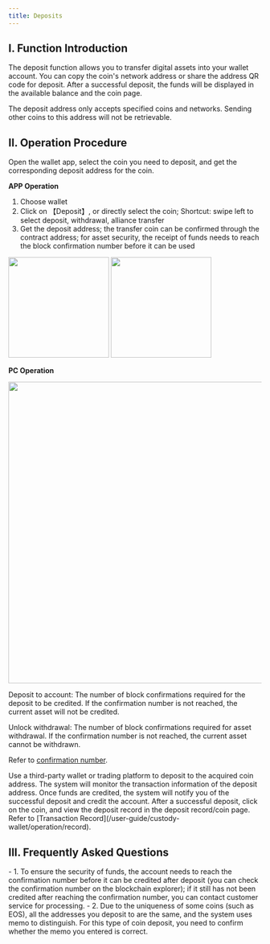```yaml
---
title: Deposits
---
```


## I. Function Introduction

The deposit function allows you to transfer digital assets into your wallet account. 
You can copy the coin's network address or share the address QR code for deposit. After a successful deposit, the funds will be displayed in the available balance and the coin page.

<Note>
The deposit address only accepts specified coins and networks. Sending other coins to this address will not be retrievable.
</Note>

## II. Operation Procedure

<Steps>

<Step title="Select Coin and Get Deposit Address">
Open the wallet app, select the coin you need to deposit, and get the corresponding deposit address for the coin.

**APP Operation**
1. Choose wallet	
2. Click on 【Deposit】, or directly select the coin; Shortcut: swipe left to select deposit, withdrawal, alliance transfer	
3. Get the deposit address; the transfer coin can be confirmed through the contract address; for asset security, the receipt of funds needs to reach the block confirmation number before it can be used

<div className="w-full flex items-center justify-center">
    <CardGroup cols={2}>
        <img src="/images/custody-guide/deposit2en.png" width="200"/>
        <img src="/images/custody-guide/deposit3en.png" width="200"/>
    </CardGroup>
</div>


**PC Operation**
<div className="w-full flex items-center justify-center">
<img src="/images/custody-guide/deposit4en.png" width="600"/>
</div>


Deposit to account: The number of block confirmations required for the deposit to be credited. If the confirmation number is not reached, the current asset will not be credited.

Unlock withdrawal: The number of block confirmations required for asset withdrawal. If the confirmation number is not reached, the current asset cannot be withdrawn.

Refer to [confirmation number](help-center/manage-joint/account-transfer/confirmation).

</Step>

<Step title="Make a Deposit">
Use a third-party wallet or trading platform to deposit to the acquired coin address.

</Step>

<Step title="System Monitors Transaction Information">
The system will monitor the transaction information of the deposit address. Once funds are credited, the system will notify you of the successful deposit and credit the account.
</Step>

<Step title="Check Deposit Record">
After a successful deposit, click on the coin, and view the deposit record in the deposit record/coin page. Refer to [Transaction Record](/user-guide/custody-wallet/operation/record).
</Step>

</Steps>

## III. Frequently Asked Questions

<Accordion title="What to do if the deposit is successful but the balance account is not credited?">
- 1. To ensure the security of funds, the account needs to reach the confirmation number before it can be credited after deposit (you can check the confirmation number on the blockchain explorer); if it still has not been credited after reaching the confirmation number, you can contact customer service for processing.
- 2. Due to the uniqueness of some coins (such as EOS), all the addresses you deposit to are the same, and the system uses memo to distinguish. For this type of coin deposit, you need to confirm whether the memo you entered is correct.
</Accordion>